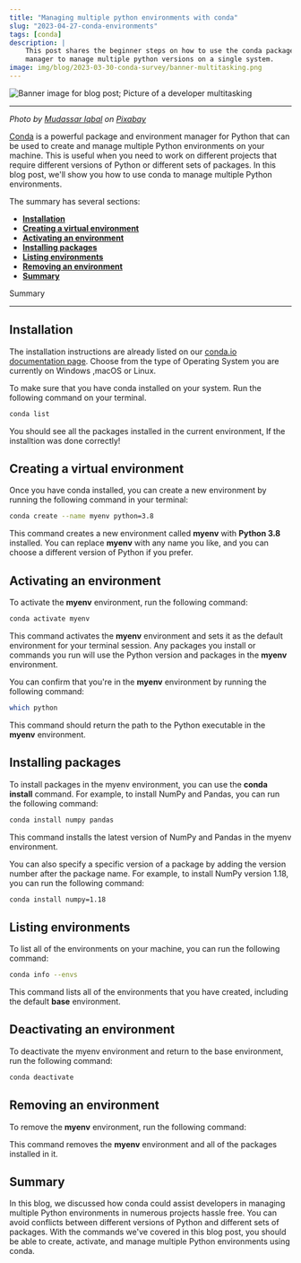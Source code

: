 ```yaml
---
title: "Managing multiple python environments with conda"
slug: "2023-04-27-conda-environments"
tags: [conda]
description: |
    This post shares the beginner steps on how to use the conda package 
    manager to manage multiple python versions on a single system.
image: img/blog/2023-03-30-conda-survey/banner-multitasking.png
---
```



<Image img={bannerImage} alt="Banner image for blog post; Picture of a developer multitasking" />

<hr />

<p>
    <i>
        Photo by <a href="https://pixabay.com/users/kreatikar-8562930/">Mudassar Iqbal</a> on <a href="https://pixabay.com/">Pixabay</a>
    </i>
</p>

[Conda](https://docs.conda.io/) is a powerful package and environment manager for Python that can be used to create and manage multiple Python environments on your machine. 
This is useful when you need to work on different projects that require different versions of Python or different sets of packages. 
In this blog post, we'll show you how to use conda to manage multiple Python environments.

<!-- truncate -->


The summary has several sections:

* **[Installation](#installation)**
* **[Creating a virtual environment](#creating-a-virtual-environment)**
* **[Activating an environment](#activating-an-environment)**
* **[Installing packages](#installing-packages)**
* **[Listing environments](#listing-environments)**
* **[Removing an environment](#removing-an-environment)**
* **[Summary](#summary)**


Summary



---

## Installation

The installation instructions are already listed on our [conda.io documentation page](https://conda.io/projects/conda/en/latest/user-guide/install/index.html#id2).
Choose from the type of Operating System you are currently on Windows ,macOS or Linux. 

To make sure that you have conda installed on your system. Run the following command on your terminal.


```bash
conda list
```

You should see all the packages installed in the current environment, If the installtion was done correctly!

## Creating a virtual environment

Once you have conda installed, you can create a new environment by running the following command in your terminal:

```bash
conda create --name myenv python=3.8
```

This command creates a new environment called **myenv** with **Python 3.8** installed. You can replace **myenv** with any name you like, 
and you can choose a different version of Python if you prefer.

## Activating an environment

To activate the **myenv** environment, run the following command:

```bash
conda activate myenv
```

This command activates the **myenv** environment and sets it as the default environment for your terminal session. 
Any packages you install or commands you run will use the Python version and packages in the **myenv** environment.

<!-- truncate -->

You can confirm that you're in the **myenv** environment by running the following command:

```bash
which python
```

This command should return the path to the Python executable in the **myenv**  environment.


## Installing packages

To install packages in the myenv environment, you can use the **conda install** command. 
For example, to install NumPy and Pandas, you can run the following command:

```bash
conda install numpy pandas
```

This command installs the latest version of NumPy and Pandas in the myenv environment.

<!-- truncate -->

You can also specify a specific version of a package by adding the version number after the package name. For example, to install NumPy version 1.18, you can run the following command:



```bash
conda install numpy=1.18
```


## Listing environments

To list all of the environments on your machine, you can run the following command:

```bash
conda info --envs
```

This command lists all of the environments that you have created, including the default **base** environment.

## Deactivating an environment

To deactivate the myenv environment and return to the base environment, run the following command:

```bash
conda deactivate
```

## Removing an environment


To remove the **myenv** environment, run the following command:

This command removes the **myenv** environment and all of the packages installed in it.


## Summary

In this blog, we discussed how conda could assist developers in managing multiple Python environments
in numerous projects hassle free. You can avoid conflicts between different versions of Python and different sets of packages. With the commands we've covered in this blog post, 
you should be able to create, activate, and manage multiple Python environments using conda. 